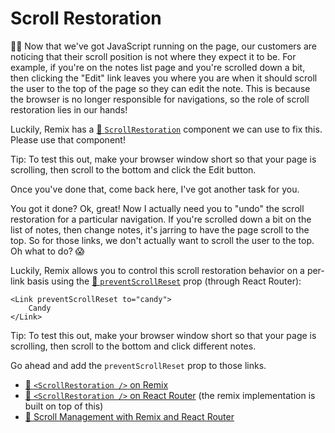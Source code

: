 # Scroll Restoration

<EpicVideo url="https://www.epicweb.dev/workshops/full-stack-foundations/scripting/page-navigation-with-scroll-behavior" />

👨‍💼 Now that we've got JavaScript running on the page, our customers are noticing
that their scroll position is not where they expect it to be. For example, if
you're on the notes list page and you're scrolled down a bit, then clicking the
"Edit" link leaves you where you are when it should scroll the user to the top
of the page so they can edit the note. This is because the browser is no longer
responsible for navigations, so the role of scroll restoration lies in our
hands!

Luckily, Remix has a
[📜 `ScrollRestoration`](https://remix.run/docs/en/main/components/scroll-restoration)
component we can use to fix this. Please use that component!

<callout-info class="aside">
	Tip: To test this out, make your browser window short so that your page is
	scrolling, then scroll to the bottom and click the Edit button.
</callout-info>

Once you've done that, come back here, I've got another task for you.

You got it done? Ok, great! Now I actually need you to "undo" the scroll
restoration for a particular navigation. If you're scrolled down a bit on the
list of notes, then change notes, it's jarring to have the page scroll to the
top. So for those links, we don't actually want to scroll the user to the top.
Oh what to do? 😱

Luckily, Remix allows you to control this scroll restoration behavior on a
per-link basis using the
[📜 `preventScrollReset`](https://reactrouter.com/en/main/components/link#preventscrollreset)
prop (through React Router):

```tsx
<Link preventScrollReset to="candy">
	Candy
</Link>
```

<callout-info class="aside">
	Tip: To test this out, make your browser window short so that your page is
	scrolling, then scroll to the bottom and click different notes.
</callout-info>

Go ahead and add the `preventScrollReset` prop to those links.

- [📜 `<ScrollRestoration />` on Remix](https://remix.run/docs/en/main/components/scroll-restoration)
- [📜 `<ScrollRestoration />` on React Router](https://reactrouter.com/en/main/components/scroll-restoration) (the remix implementation is built on top of this)
- [📜 Scroll Management with Remix and React Router](https://youtu.be/4_H8j3rkpjI)
